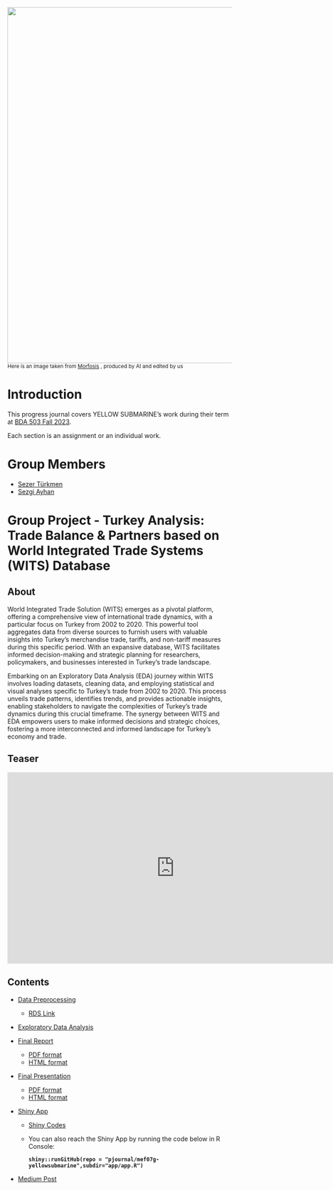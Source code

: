 ![](cover.jpg){fig-align="center" width="800"} <small>Here is an image taken from [Morfosis](https://morfosis.mx/) , produced by AI and edited by us</small>

# Introduction {.unnumbered}

<!-- DO NOT TOUCH THIS PART EXCEPT FILLING YOUR OR YOUR GROUP's NAME -->

This progress journal covers YELLOW SUBMARINE's work during their term at [BDA 503 Fall 2023](https://mef-bda503.github.io/fall23/).

Each section is an assignment or an individual work.

<!-- IF THIS IS A GROUP UNCOMMENT BELOW -->

# Group Members

-   [Sezer Türkmen](https://pjournal.github.io/mef07-sezerlucianturkmen/)\
-   [Sezgi Ayhan](https://pjournal.github.io/mef07-sezgia/)

# Group Project - Turkey Analysis: Trade Balance & Partners based on World Integrated Trade Systems (WITS) Database

## About

World Integrated Trade Solution (WITS) emerges as a pivotal platform, offering a comprehensive view of international trade dynamics, with a particular focus on Turkey from 2002 to 2020. This powerful tool aggregates data from diverse sources to furnish users with valuable insights into Turkey's merchandise trade, tariffs, and non-tariff measures during this specific period. With an expansive database, WITS facilitates informed decision-making and strategic planning for researchers, policymakers, and businesses interested in Turkey's trade landscape.

Embarking on an Exploratory Data Analysis (EDA) journey within WITS involves loading datasets, cleaning data, and employing statistical and visual analyses specific to Turkey's trade from 2002 to 2020. This process unveils trade patterns, identifies trends, and provides actionable insights, enabling stakeholders to navigate the complexities of Turkey's trade dynamics during this crucial timeframe. The synergy between WITS and EDA empowers users to make informed decisions and strategic choices, fostering a more interconnected and informed landscape for Turkey's economy and trade.

## Teaser

::: {style="text-align: center;"}
<iframe width="750" height="430" src="https://www.youtube.com/embed/7osS1YQZPSQ" frameborder="0" allowfullscreen style="display: inline-block;">

</iframe>

</iframe>
:::

## Contents

-   [Data Preprocessing](docs/preprocesseddata.html)

    -   [RDS Link](https://github.com/pjournal/mef07g-yellowsubmarine/blob/main/wits_data.rds)

-   [Exploratory Data Analysis](exploratorydataanalysis.html)

-   [Final Report](finalreport.html)

    -   [PDF format](finalreport.pdf)
    -   [HTML format](finalreport.html)
    
-   [Final Presentation](finalpresantation.html)

    -   [PDF format](finalpresentation.pdf)
    -   [HTML format](finalpresantation.html)

-   [Shiny App](https://sezerlucianturkmen.shinyapps.io/yellowsubmarine/)

    -   [Shiny Codes](https://github.com/pjournal/mef07g-yellowsubmarine/blob/main/app/app.R)

    -   You can also reach the Shiny App by running the code below in R Console:

        **`shiny::runGitHub(repo = "pjournal/mef07g-yellowsubmarine",subdir="app/app.R")`**

-   [Medium Post](https://medium.com/eda-journal/a-turkey-analysis-trade-balance-partners-based-on-world-integrated-trade-systems-wits-database-ecaf9597204c)
